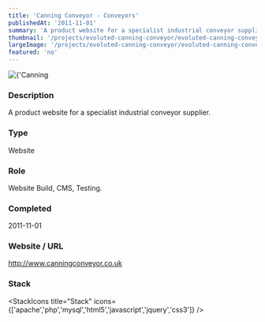```yaml
---
title: 'Canning Conveyor - Conveyors'
publishedAt: '2011-11-01'
summary: 'A product website for a specialist industrial conveyor supplier.'
thumbnail: '/projects/evoluted-canning-conveyor/evoluted-canning-conveyor_small.jpg'
largeImage: '/projects/evoluted-canning-conveyor/evoluted-canning-conveyor_large.jpg'
featured: 'no'
---
```


<div className="relative w-full h-[400px] sm:h-[600px] md:h-[760px] lg:h-[920px]">
  <Image
    alt={'Canning Conveyor - Conveyors'}
    src={'/projects/evoluted-canning-conveyor/evoluted-canning-conveyor.jpg'}
    sizes="(max-width: 640px) 100%, 100%"
    fill={true}
    priority
    style={{
      objectFit: 'contain'
    }}
  />
</div>

### Description

A product website for a specialist industrial conveyor supplier.


### Type

Website

### Role

Website Build, CMS, Testing.

### Completed
2011-11-01

### Website / URL
http://www.canningconveyor.co.uk


### Stack

<StackIcons
  title="Stack"
  icons={['apache','php','mysql','html5','javascript','jquery','css3']}
  />

